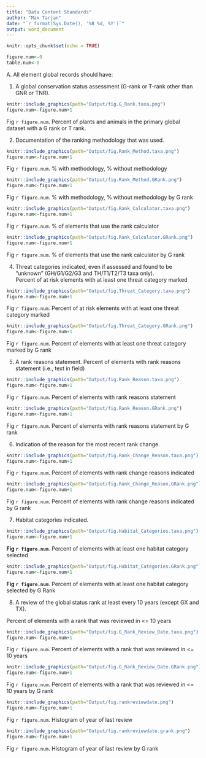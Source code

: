 ```yaml
---
title: "Data Content Standards"
author: "Max Tarjan"
date: "`r format(Sys.Date(), '%B %d, %Y')`"
output: word_document
---
```


```r
knitr::opts_chunk$set(echo = TRUE)
```

```r
figure.num<-0
table.num<-0
```


A. All element global records should have: 

1. A global conservation status assessment (G-rank or T-rank other than GNR or TNR). 
```r
knitr::include_graphics(path="Output/fig.G_Rank.taxa.png")
figure.num<-figure.num+1
```
Fig `r figure.num`. Percent of plants and animals in the primary global dataset with a G rank or T rank.

2. Documentation of the ranking methodology that was used.
```r
knitr::include_graphics(path="Output/fig.Rank_Method.taxa.png")
figure.num<-figure.num+1
```
Fig `r figure.num`. % with methodology, % without methodology

```r
knitr::include_graphics(path="Output/fig.Rank_Method.GRank.png")
figure.num<-figure.num+1
```
Fig `r figure.num`. % with methodology, % without methodology by G rank

```r
knitr::include_graphics(path="Output/fig.Rank_Calculator.taxa.png")
figure.num<-figure.num+1
```
Fig `r figure.num`. % of elements that use the rank calculator

```r
knitr::include_graphics(path="Output/fig.Rank_Calculator.GRank.png")
figure.num<-figure.num+1
```
Fig `r figure.num`. % of elements that use the rank calculator by G rank

4. Threat categories indicated, even if assessed and found to be “unknown” (GH/G1/G2/G3 and TH/T1/T2/T3 taxa only).  
Percent of at risk elements with at least one threat category marked

```r
knitr::include_graphics(path="Output/fig.Threat_Category.taxa.png")
figure.num<-figure.num+1
```
Fig `r figure.num`. Percent of at risk elements with at least one threat category marked

```r
knitr::include_graphics(path="Output/fig.Threat_Category.GRank.png")
figure.num<-figure.num+1
```
Fig `r figure.num`. Percent of elements with at least one threat category marked by G rank

5. A rank reasons statement. 
Percent of elements with rank reasons statement (i.e., text in field) 

```r
knitr::include_graphics(path="Output/fig.Rank_Reason.taxa.png")
figure.num<-figure.num+1
```
Fig `r figure.num`. Percent of elements with rank reasons statement

```r
knitr::include_graphics(path="Output/fig.Rank_Reason.GRank.png")
figure.num<-figure.num+1
```
Fig `r figure.num`. Percent of elements with rank reasons statement by G rank

6. Indication of the reason for the most recent rank change. 

```r
knitr::include_graphics(path="Output/fig.Rank_Change_Reason.taxa.png")
figure.num<-figure.num+1
```
Fig `r figure.num`. Percent of elements with rank change reasons indicated 

```r
knitr::include_graphics(path="Output/fig.Rank_Change_Reason.GRank.png")
figure.num<-figure.num+1
```
Fig `r figure.num`. Percent of elements with rank change reasons indicated by G rank


7. Habitat categories indicated. 

```r
knitr::include_graphics(path="Output/fig.Habitat_Categories.taxa.png")
figure.num<-figure.num+1
```
**Fig `r figure.num`**. Percent of elements with at least one habitat category selected

```r
knitr::include_graphics(path="Output/fig.Habitat_Categories.GRank.png")
figure.num<-figure.num+1
```
**Fig `r figure.num`**. Percent of elements with at least one habitat category selected by G Rank


8. A review of the global status rank at least every 10 years (except GX and TX). 

Percent of elements with a rank that was reviewed in <= 10 years 

```r
knitr::include_graphics(path="Output/fig.G_Rank_Review_Date.taxa.png")
figure.num<-figure.num+1
```
Fig `r figure.num`. Percent of elements with a rank that was reviewed in <= 10 years

```r
knitr::include_graphics(path="Output/fig.G_Rank_Review_Date.GRank.png")
figure.num<-figure.num+1
```
Fig `r figure.num`. Percent of elements with a rank that was reviewed in <= 10 years by G rank

```r
knitr::include_graphics(path="Output/fig.rankreviewdate.png")
figure.num<-figure.num+1
```
Fig `r figure.num`. Histogram of year of last review

```r
knitr::include_graphics(path="Output/fig.rankreviewdate.grank.png")
figure.num<-figure.num+1
```
Fig `r figure.num`. Histogram of year of last review by G rank
